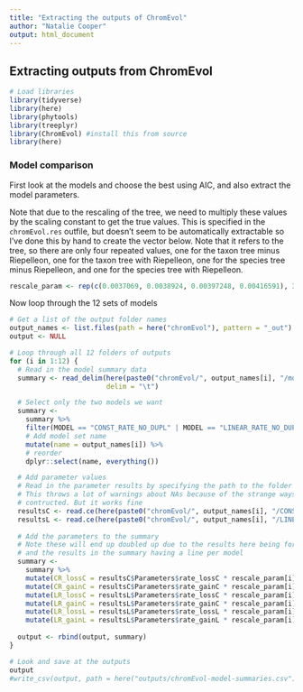 ```yaml
---
title: "Extracting the outputs of ChromEvol"
author: "Natalie Cooper"
output: html_document
---
```


## Extracting outputs from ChromEvol

```r
# Load libraries
library(tidyverse)
library(here)
library(phytools)
library(treeplyr)
library(ChromEvol) #install this from source
library(here)
```

### Model comparison
First look at the models and choose the best using AIC, and also extract the model parameters. 

Note that due to the rescaling of the tree, we need to multiply these values by the scaling constant to get the true values. This is specified in the `chromEvol.res` outfile, but doesn't seem to be automatically extractable so I've done this by hand to create the vector below. Note that it refers to the tree, so there are only four repeated values, one for the taxon tree minus Riepelleon, one for the taxon tree with Riepelleon, one for the species tree minus Riepelleon, and one for the species tree with Riepelleon.

```r
rescale_param <- rep(c(0.0037069, 0.0038924, 0.00397248, 0.00416591), 3)
```

Now loop through the 12 sets of models
```r
# Get a list of the output folder names
output_names <- list.files(path = here("chromEvol"), pattern = "_out")
output <- NULL

# Loop through all 12 folders of outputs
for (i in 1:12) {
  # Read in the model summary data
  summary <- read_delim(here(paste0("chromEvol/", output_names[i], "/models_summary.txt")), 
                        delim = "\t")

  # Select only the two models we want
  summary <-
    summary %>%
    filter(MODEL == "CONST_RATE_NO_DUPL" | MODEL == "LINEAR_RATE_NO_DUPL") %>%
    # Add model set name
    mutate(name = output_names[i]) %>%
    # reorder
    dplyr::select(name, everything())

  # Add parameter values
  # Read in the parameter results by specifying the path to the folder for each model
  # This throws a lot of warnings about NAs because of the strange ways these outputs are
  # contructed. But it works fine
  resultsC <- read.ce(here(paste0("chromEvol/", output_names[i], "/CONST_RATE_NO_DUPL")))
  resultsL <- read.ce(here(paste0("chromEvol/", output_names[i], "/LINEAR_RATE_NO_DUPL")))
  
  # Add the parameters to the summary
  # Note these will end up doubled up due to the results here being for each model
  # and the results in the summary having a line per model
  summary <-
    summary %>%
    mutate(CR_lossC = resultsC$Parameters$rate_lossC * rescale_param[i]) %>%
    mutate(CR_gainC = resultsC$Parameters$rate_gainC * rescale_param[i]) %>%
    mutate(LR_lossC = resultsL$Parameters$rate_lossC * rescale_param[i]) %>%
    mutate(LR_gainC = resultsL$Parameters$rate_gainC * rescale_param[i]) %>%
    mutate(LR_lossL = resultsL$Parameters$rate_lossL * rescale_param[i]) %>%
    mutate(LR_gainL = resultsL$Parameters$rate_gainL * rescale_param[i])  
  
  output <- rbind(output, summary)
}

# Look and save at the outputs
output
#write_csv(output, path = here("outputs/chromEvol-model-summaries.csv"))
```